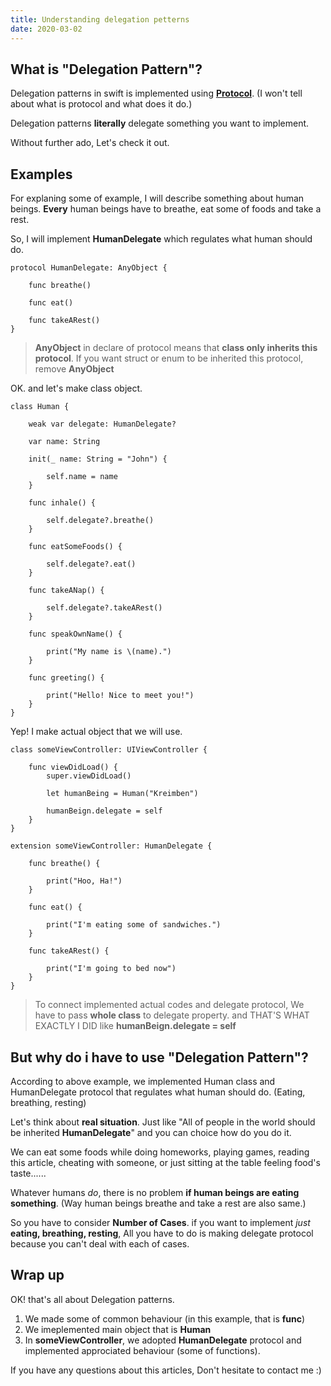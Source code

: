 ```yaml
---
title: Understanding delegation petterns
date: 2020-03-02
---
```

## What is "Delegation Pattern"?

Delegation patterns in swift is implemented using [**Protocol**](https://docs.swift.org/swift-book/LanguageGuide/Protocols.html). (I won't tell about what is protocol and what does it do.)

Delegation patterns **literally** delegate something you want to implement.

Without further ado, Let's check it out.

<!-- more -->

## Examples

For explaning some of example, I will describe something about human beings.
**Every** human beings have to breathe, eat some of foods and take a rest.

So, I will implement **HumanDelegate** which regulates what human should do.

```
protocol HumanDelegate: AnyObject {

    func breathe()

    func eat()

    func takeARest()
}
```

> **AnyObject** in declare of protocol means that **class only inherits this protocol**. If you want struct or enum to be inherited this protocol, remove **AnyObject**

OK. and let's make class object.

```
class Human {

    weak var delegate: HumanDelegate?
    
    var name: String
    
    init(_ name: String = "John") {
    
        self.name = name
    }
    
    func inhale() {
    
        self.delegate?.breathe()
    }
    
    func eatSomeFoods() {
    
        self.delegate?.eat()
    }
    
    func takeANap() {
    
        self.delegate?.takeARest()
    }
    
    func speakOwnName() {
    
        print("My name is \(name).")
    }
    
    func greeting() {
    
        print("Hello! Nice to meet you!")
    }
}
```

Yep! I make actual object that we will use.

```
class someViewController: UIViewController {

    func viewDidLoad() {
        super.viewDidLoad()

        let humanBeing = Human("Kreimben")
        
        humanBeign.delegate = self
    }
}

extension someViewController: HumanDelegate {

    func breathe() {

        print("Hoo, Ha!")
    }

    func eat() {

        print("I'm eating some of sandwiches.")
    }

    func takeARest() {

        print("I'm going to bed now")
    }
}
```

> To connect implemented actual codes and delegate protocol, We have to pass **whole class** to delegate property. and THAT'S WHAT EXACTLY I DID like **humanBeign.delegate = self**


## But why do i have to use "Delegation Pattern"?

According to above example, we implemented Human class and HumanDelegate protocol that regulates what human should do. (Eating, breathing, resting)

Let's think about **real situation**. Just like "All of people in the world should be inherited **HumanDelegate**" and you can choice how do you do it.

We can eat some foods while doing homeworks, playing games, reading this article, cheating with someone, or just sitting at the table feeling food's taste......

Whatever humans *do*, there is no problem **if human beings are eating something**. (Way human beings breathe and take a rest are also same.)

So you have to consider **Number of Cases**. if you want to implement *just* **eating, breathing, resting**, All you have to do is making delegate protocol because you can't deal with each of cases.

## Wrap up

OK! that's all about Delegation patterns.

1. We made some of common behaviour (in this example, that is **func**)
2. We imeplemented main object that is **Human**
3. In **someViewController**, we adopted **HumanDelegate** protocol and implemented approciated behaviour (some of functions).  

If you have any questions about this articles, Don't hesitate to contact me :)
